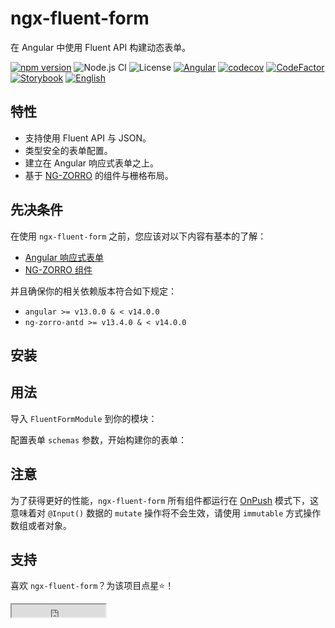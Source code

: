
<Meta title="FluentForm/Introduce" />

# ngx-fluent-form

在 Angular 中使用 Fluent API 构建动态表单。

[![npm version](https://img.shields.io/npm/v/ngx-fluent-form/latest.svg)](https://npmjs.com/package/ngx-fluent-form)
![Node.js CI](https://github.com/HyperLife1119/ngx-fluent-form/workflows/Node.js%20CI/badge.svg)
![License](https://img.shields.io/badge/License-MIT-blue.svg)
[![Angular](https://img.shields.io/badge/Build%20with-Angular%20CLI-red?logo=angular)](https://www.github.com/angular/angular)
[![codecov](https://codecov.io/gh/HyperLife1119/ngx-fluent-form/branch/main/graph/badge.svg?token=070GEU44U0)](https://codecov.io/gh/HyperLife1119/ngx-fluent-form)
[![CodeFactor](https://www.codefactor.io/repository/github/hyperlife1119/ngx-fluent-form/badge)](https://www.codefactor.io/repository/github/hyperlife1119/ngx-fluent-form)
[![Storybook](https://cdn.jsdelivr.net/gh/storybookjs/brand@main/badge/badge-storybook.svg)](https://hyperlife1119.github.io/ngx-fluent-form)
[![English](https://img.shields.io/static/v1?label=English&message=en-US&color=212121)](https://github.com/HyperLife1119/ngx-fluent-form/blob/main/README.md)

## 特性

- 支持使用 Fluent API 与 JSON。
- 类型安全的表单配置。
- 建立在 Angular 响应式表单之上。
- 基于 [NG-ZORRO](https://ng.ant.design) 的组件与栅格布局。

## 先决条件

在使用 `ngx-fluent-form` 之前，您应该对以下内容有基本的了解：

- [Angular 响应式表单](https://angular.cn/guide/reactive-forms)
- [NG-ZORRO 组件](https://ng.ant.design)

并且确保你的相关依赖版本符合如下规定：

- `angular >= v13.0.0 & < v14.0.0`
- `ng-zorro-antd >= v13.4.0 & < v14.0.0`

## 安装

<Source
  language="shell"
  dark={true}
  code="ng add ngx-fluent-form" />

## 用法

导入 `FluentFormModule` 到你的模块：

<Source
  language="ts"
  dark={true}
  code={moduleSource} />

配置表单 `schemas` 参数，开始构建你的表单：

<Source
  language="ts"
  dark={true}
  code={cmpSource} />

## 注意

为了获得更好的性能，`ngx-fluent-form` 所有组件都运行在 [OnPush](https://angular.io/api/core/ChangeDetectionStrategy) 模式下，这意味着对 `@Input()` 数据的 `mutate` 操作将不会生效，请使用 `immutable` 方式操作数组或者对象。

## 支持

喜欢 `ngx-fluent-form`？为该项目点星⭐！

<iframe
  src="https://ghbtns.com/github-btn.html?user=HyperLife1119&repo=ngx-fluent-form&type=star&count=true"
  scrolling="0"
  width="150"
  height="20"
  title="GitHub"
  style={{ border: 'none' }}></iframe>